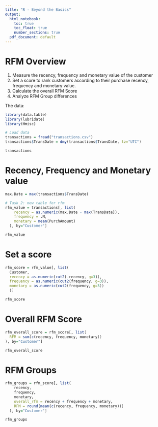 ```yaml
---
title: "R - Beyond the Basics"
output:
  html_notebook: 
    toc: true
    toc_float: true
    number_sections: true
  pdf_document: default
---
```


# RFM Overview
1. Measure the recency, frequency and monetary value of the customer
2. Set a score to rank customers according to their purchase recency, frequency and monetary value.
3. Calculate the overall RFM Score
4. Analyze RFM Group differences

The data:



```r
library(data.table)
library(lubridate)
library(Hmisc)

# Load data
transactions = fread("transactions.csv")
transactions$TransDate = dmy(transactions$TransDate, tz="UTC")

transactions
```

# Recency, Frequency and Monetary value

```r
max.Date = max(transactions$TransDate)

# Task 2: new table for rfm
rfm_value = transactions[, list(
    recency = as.numeric(max.Date - max(TransDate)), 
    frequency = .N,
    monetary = mean(PurchAmount)
  ), by="Customer"]

rfm_value
```

# Set a score

```r
rfm_score = rfm_value[, list(
  Customer,
  recency = as.numeric(cut2(-recency, g=3)),  
  frequency = as.numeric(cut2(frequency, g=3)),
  monetary = as.numeric(cut2(frequency, g=3))
  )]

rfm_score
```

# Overall RFM Score

```r
rfm_overall_score = rfm_score[, list(
  RFM = sum(c(recency, frequency, monetary))
), by="Customer"]

rfm_overall_score
```

# RFM Groups

```r
rfm_groups = rfm_score[, list(
    recency, 
    frequency,
    monetary,
    overall_rfm = recency + frequency + monetary,
    RFM = round(mean(c(recency, frequency, monetary)))
  ), by="Customer"]

rfm_groups
```
